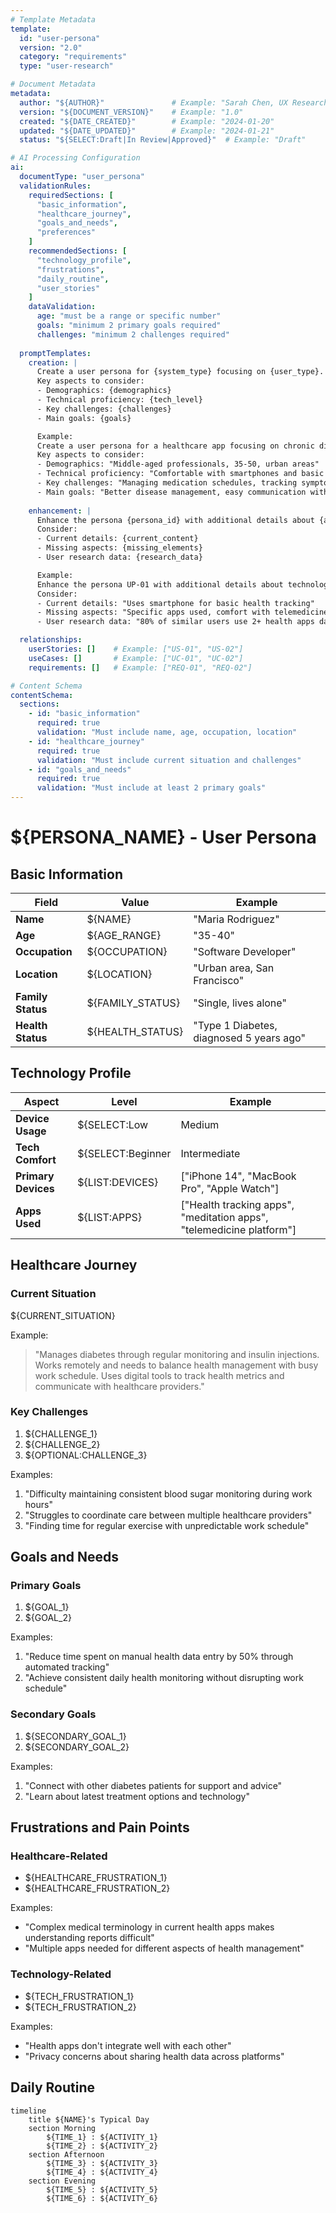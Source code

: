 ```yaml
---
# Template Metadata
template:
  id: "user-persona"
  version: "2.0"
  category: "requirements"
  type: "user-research"

# Document Metadata
metadata:
  author: "${AUTHOR}"               # Example: "Sarah Chen, UX Researcher"
  version: "${DOCUMENT_VERSION}"    # Example: "1.0"
  created: "${DATE_CREATED}"        # Example: "2024-01-20"
  updated: "${DATE_UPDATED}"        # Example: "2024-01-21"
  status: "${SELECT:Draft|In Review|Approved}"  # Example: "Draft"

# AI Processing Configuration
ai:
  documentType: "user_persona"
  validationRules:
    requiredSections: [
      "basic_information",
      "healthcare_journey",
      "goals_and_needs",
      "preferences"
    ]
    recommendedSections: [
      "technology_profile",
      "frustrations",
      "daily_routine",
      "user_stories"
    ]
    dataValidation:
      age: "must be a range or specific number"
      goals: "minimum 2 primary goals required"
      challenges: "minimum 2 challenges required"
  
  promptTemplates:
    creation: |
      Create a user persona for {system_type} focusing on {user_type}.
      Key aspects to consider:
      - Demographics: {demographics}
      - Technical proficiency: {tech_level}
      - Key challenges: {challenges}
      - Main goals: {goals}

      Example:
      Create a user persona for a healthcare app focusing on chronic disease patients.
      Key aspects to consider:
      - Demographics: "Middle-aged professionals, 35-50, urban areas"
      - Technical proficiency: "Comfortable with smartphones and basic health apps"
      - Key challenges: "Managing medication schedules, tracking symptoms"
      - Main goals: "Better disease management, easy communication with doctors"
    
    enhancement: |
      Enhance the persona {persona_id} with additional details about {aspect}.
      Consider:
      - Current details: {current_content}
      - Missing aspects: {missing_elements}
      - User research data: {research_data}

      Example:
      Enhance the persona UP-01 with additional details about technology usage.
      Consider:
      - Current details: "Uses smartphone for basic health tracking"
      - Missing aspects: "Specific apps used, comfort with telemedicine"
      - User research data: "80% of similar users use 2+ health apps daily"

  relationships:
    userStories: []    # Example: ["US-01", "US-02"]
    useCases: []       # Example: ["UC-01", "UC-02"]
    requirements: []   # Example: ["REQ-01", "REQ-02"]

# Content Schema
contentSchema:
  sections:
    - id: "basic_information"
      required: true
      validation: "Must include name, age, occupation, location"
    - id: "healthcare_journey"
      required: true
      validation: "Must include current situation and challenges"
    - id: "goals_and_needs"
      required: true
      validation: "Must include at least 2 primary goals"
---
```


<!-- 
TEMPLATE USAGE:
1. Replace all ${PLACEHOLDER} markers with actual content
2. Remove all template comments and instructions
3. Validate against the schema defined in metadata
4. Update document metadata with actual values

Example completed section:
# Maria Rodriguez - User Persona

## Basic Information
| Field | Value |
|-------|-------|
| **Name** | Maria Rodriguez |
| **Age** | 35-40 |
| **Occupation** | Software Developer |
...
-->

<!-- AI-CONTEXT: Overall Document Usage
Purpose: Guide for AI processing and generation
Key Points:
1. Maintain Consistency:
   - All sections should reference each other logically
   - Technology choices should match persona capabilities
   - Health needs should drive feature requirements

2. Validation Rules:
   - Check internal consistency across sections
   - Verify all required fields are meaningful
   - Ensure examples follow established patterns

3. Generation Guidelines:
   - Use examples as patterns, not literal content
   - Adapt details to specific project context
   - Maintain realistic and relatable characteristics

4. Integration with Other Documents:
   - User stories should link to requirements
   - Preferences should inform design decisions
   - Challenges should drive feature prioritization
-->

# ${PERSONA_NAME} - User Persona
<!-- Example: "Maria Rodriguez - User Persona" -->

<!-- AI-CONTEXT: Basic Information Section
Purpose: This section establishes the core identity of the persona
Example Analysis:
- Name: Uses full name to feel authentic and relatable
- Age: Provides range rather than specific age for flexibility
- Location: Combines area type with specific city for context
- Health Status: Includes both condition and duration for depth

Pattern to Follow:
1. Use realistic but fictional details
2. Maintain internal consistency across all fields
3. Include specific details that influence user needs
-->

## Basic Information
<!-- AI-VALIDATION: All fields in this section are required -->
| Field | Value | Example |
|-------|-------|---------|
| **Name** | ${NAME} | "Maria Rodriguez" |
| **Age** | ${AGE_RANGE} | "35-40" |
| **Occupation** | ${OCCUPATION} | "Software Developer" |
| **Location** | ${LOCATION} | "Urban area, San Francisco" |
| **Family Status** | ${FAMILY_STATUS} | "Single, lives alone" |
| **Health Status** | ${HEALTH_STATUS} | "Type 1 Diabetes, diagnosed 5 years ago" |

<!-- AI-CONTEXT: Technology Profile Section
Purpose: Defines the persona's technological capabilities and preferences
Example Analysis:
- Device Usage: Quantifies with specific devices and frequency
- Tech Comfort: Provides reasoning for the comfort level
- Apps Used: Lists specific categories relevant to the domain

Key Relationships:
1. Device usage should align with tech comfort level
2. Apps used should relate to healthcare journey
3. Primary devices should support listed apps
-->

## Technology Profile
<!-- AI-VALIDATION: Technology comfort level must match device usage patterns -->
| Aspect | Level | Example |
|--------|-------|---------|
| **Device Usage** | ${SELECT:Low|Medium|High} | "High - Uses smartphone, laptop, and wearables daily" |
| **Tech Comfort** | ${SELECT:Beginner|Intermediate|Advanced} | "Advanced - Early adopter of new technologies" |
| **Primary Devices** | ${LIST:DEVICES} | ["iPhone 14", "MacBook Pro", "Apple Watch"] |
| **Apps Used** | ${LIST:APPS} | ["Health tracking apps", "meditation apps", "telemedicine platform"] |

<!-- AI-CONTEXT: Healthcare Journey Section
Purpose: Describes the health context that drives user needs
Example Analysis:
- Current Situation: 
  * Combines condition management with life context
  * Includes both challenges and current solutions
  * Shows interaction between health and daily life
- Challenges:
  * Each challenge links to a specific aspect of life
  * Challenges should suggest potential solution areas
  * Mix of health-specific and lifestyle challenges

Validation Points:
1. Challenges should be specific and actionable
2. Current situation should explain why challenges exist
3. Both sections should inform feature requirements
-->

## Healthcare Journey
<!-- AI-VALIDATION: Must include specific challenges and current situation -->
### Current Situation
${CURRENT_SITUATION}

Example:
> "Manages diabetes through regular monitoring and insulin injections. Works remotely and needs to balance health management with busy work schedule. Uses digital tools to track health metrics and communicate with healthcare providers."

### Key Challenges
<!-- AI-VALIDATION: Minimum 2 challenges required -->
1. ${CHALLENGE_1}
2. ${CHALLENGE_2}
3. ${OPTIONAL:CHALLENGE_3}

Examples:
1. "Difficulty maintaining consistent blood sugar monitoring during work hours"
2. "Struggles to coordinate care between multiple healthcare providers"
3. "Finding time for regular exercise with unpredictable work schedule"

<!-- AI-CONTEXT: Goals and Needs Section
Purpose: Defines what the persona wants to achieve
Example Analysis:
- Primary Goals:
  * Uses SMART format (Specific, Measurable, Achievable, Relevant, Time-bound)
  * Connects directly to challenges
  * Includes measurable metrics
- Secondary Goals:
  * Support primary goals
  * Focus on longer-term or supplementary needs

Pattern to Follow:
1. Each goal should address a specific challenge
2. Include both immediate and long-term objectives
3. Goals should be realistic for the persona's context
-->

## Goals and Needs
<!-- AI-VALIDATION: Must include specific, measurable goals -->
### Primary Goals
1. ${GOAL_1}
2. ${GOAL_2}

Examples:
1. "Reduce time spent on manual health data entry by 50% through automated tracking"
2. "Achieve consistent daily health monitoring without disrupting work schedule"

<!-- AI-VALIDATION: Goals should be SMART (Specific, Measurable, Achievable, Relevant, Time-bound) -->

### Secondary Goals
1. ${SECONDARY_GOAL_1}
2. ${SECONDARY_GOAL_2}

Examples:
1. "Connect with other diabetes patients for support and advice"
2. "Learn about latest treatment options and technology"

<!-- AI-CONTEXT: Frustrations Section
Purpose: Identifies pain points that the solution should address
Example Analysis:
- Healthcare Frustrations:
  * Focus on specific interactions or processes
  * Include both system and personal challenges
  * Suggest potential solution areas
- Technology Frustrations:
  * Relate to current tools and solutions
  * Highlight integration and usability issues
  * Consider privacy and security concerns

Usage in Requirements:
1. Each frustration should inform specific requirements
2. Consider both functional and non-functional requirements
3. Use to prioritize feature development
-->

## Frustrations and Pain Points
<!-- AI-VALIDATION: Each pain point should have potential solution hints -->
### Healthcare-Related
- ${HEALTHCARE_FRUSTRATION_1}
- ${HEALTHCARE_FRUSTRATION_2}

Examples:
- "Complex medical terminology in current health apps makes understanding reports difficult"
- "Multiple apps needed for different aspects of health management"

### Technology-Related
- ${TECH_FRUSTRATION_1}
- ${TECH_FRUSTRATION_2}

Examples:
- "Health apps don't integrate well with each other"
- "Privacy concerns about sharing health data across platforms"

<!-- AI-CONTEXT: Daily Routine Section
Purpose: Shows how health management fits into daily life
Example Analysis:
- Timeline Structure:
  * Divides day into logical sections
  * Includes both health and regular activities
  * Shows frequency and timing of health tasks
- Activity Selection:
  * Each activity has clear purpose
  * Shows integration of health into daily life
  * Highlights potential intervention points

Pattern to Follow:
1. Include realistic time gaps between activities
2. Show interaction between health and regular tasks
3. Highlight pain points in the schedule
-->

## Daily Routine
<!-- AI-VALIDATION: Timeline should include at least 4 health-related activities -->
```mermaid
timeline
    title ${NAME}'s Typical Day
    section Morning
        ${TIME_1} : ${ACTIVITY_1}
        ${TIME_2} : ${ACTIVITY_2}
    section Afternoon
        ${TIME_3} : ${ACTIVITY_3}
        ${TIME_4} : ${ACTIVITY_4}
    section Evening
        ${TIME_5} : ${ACTIVITY_5}
        ${TIME_6} : ${ACTIVITY_6}